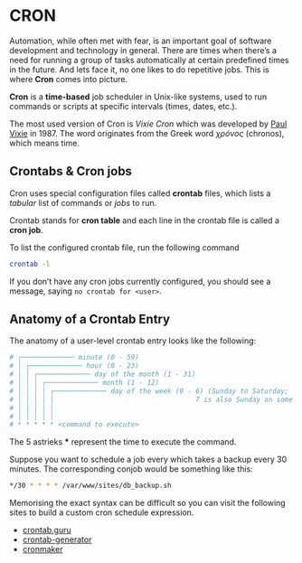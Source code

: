 


# CRON

Automation, while often met with fear, is an important goal of software development and technology in general.
There are times when there’s a need for running a group of tasks automatically at certain predefined times in the future.
And lets face it, no one likes to do repetitive jobs. This is where **Cron** comes into picture.

**Cron** is a **time-based** job scheduler in Unix-like systems, used to run commands or scripts at specific intervals (times, dates, etc.).

The most used version of Cron is _Vixie Cron_ which was developed by [Paul Vixie](https://en.wikipedia.org/wiki/Paul_Vixie) in 1987. The word originates from the Greek word _χρόνος_ (chronos), which means time.

## Crontabs & Cron jobs

Cron uses special configuration files called **crontab** files, which lists a _tabular_ list of commands or _jobs_ to run.

Crontab stands for **cron table** and each line in the crontab file is called a **cron job**.

To list the configured crontab file, run the following command

```bash
crontab -l
```

If you don’t have any cron jobs currently configured, you should see a message, saying `no crontab for <user>`.

## Anatomy of a Crontab Entry

The anatomy of a user-level crontab entry looks like the following:

```bash
# ┌───────────── minute (0 - 59)
# │ ┌───────────── hour (0 - 23)
# │ │ ┌───────────── day of the month (1 - 31)
# │ │ │ ┌───────────── month (1 - 12)
# │ │ │ │ ┌───────────── day of the week (0 - 6) (Sunday to Saturday;
# │ │ │ │ │                                   7 is also Sunday on some systems)
# │ │ │ │ │
# │ │ │ │ │
# * * * * * <command to execute>
```

The 5 astrieks **\*** represent the time to execute the command.

Suppose you want to schedule a job every which takes a backup every 30 minutes. The corresponding conjob would be something like this:

```bash
*/30 * * * * /var/www/sites/db_backup.sh
```

Memorising the exact syntax can be difficult so you can visit the following sites to build a custom cron schedule expression.

-   [crontab.guru](https://crontab.guru/)
-   [crontab-generator](https://crontab-generator.org/)
-   [cronmaker](http://www.cronmaker.com/)
